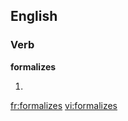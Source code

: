 
==English==

===Verb===
'''formalizes'''

# {{third-person singular of|[[formalize]]}}

[[fr:formalizes]]
[[vi:formalizes]]